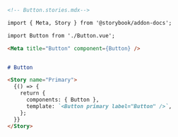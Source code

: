 ```md
<!-- Button.stories.mdx-->

import { Meta, Story } from '@storybook/addon-docs';

import Button from './Button.vue';

<Meta title="Button" component={Button} />


# Button

<Story name="Primary">
  {() => {
    return {
      components: { Button },
      template: `<Button primary label="Button" />`,
    };
  }}
</Story>
```